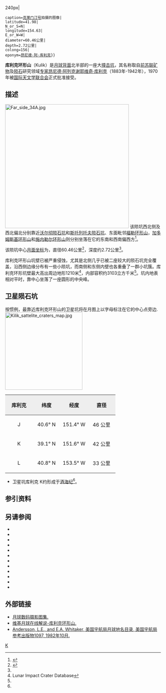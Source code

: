 {{lunar crater data|
 image=Normal kulik-clem1.jpg{{!}}240px|
 caption=[[克莱门汀号|克莱门汀号]]拍摄的图像|
 latitude=41.98|
 N_or_S=N|
 longitude=154.63|
 E_or_W=W|
 diameter=60.46公里|
 depth=2.72公里|
 colong=156|
 eponym=[[昂尼德·库利克|昂尼德·阿·库利克]]}}
'''库利克环形山'''（Kulik）是[[月球背面|月球背面]]北半部的一座大[[撞击坑|撞击坑]]，其名称取自[[前苏联|前苏联]][[矿物|矿物]]及[[陨石|陨石]]研究领域[[专家|专家]][[昂尼德·库利克|昂尼德·阿列克谢耶维奇·库利克]]（1883年-1942年），1970年被[[国际天文学联合会|国际天文学联合会]]正式批准接受。

==描述== 
[[Image:Far_side_34A.jpg|400px]] 
该陨坑西北侧及西北偏北分别靠近[[沃尔彻陨石坑|沃尔彻陨石坑]]和[[斯托列托夫陨石坑|斯托列托夫陨石坑]]、东面毗邻[[福勒环形山|福勒环形山]]，[[加多姆斯基环形山|加多姆斯基环形山]]和[[施内勒尔环形山|施内勒尔环形山]]则分别坐落在它的东南和西南偏西方<ref>{{Cite web |url=http://planetarynames.wr.usgs.gov/images/Lunar/lac_34_lo.pdf |title=Crater Kulik on the map LAC-34. |accessdate=2017-03-19 |archive-date=2013-02-20 |archive-url=https://web.archive.org/web/20130220144146/http://planetarynames.wr.usgs.gov/images/Lunar/lac_34_lo.pdf |dead-url=no }}</ref>。

该陨坑中心[[月面坐标|月面坐标]]为{{Coord|41.98|N|154.63|W|globe:Moon|nogoogle=1|noosm=1}}，直径60.46公里<ref name="IAU">{{Cite web |url=http://planetarynames.wr.usgs.gov/Feature/6572 |title=Directory of the International Astronomical Union |accessdate=2017-03-19 |archive-date=2017-03-20 |archive-url=https://web.archive.org/web/20170320052545/https://planetarynames.wr.usgs.gov/Feature/6572 |dead-url=no }}</ref>，深度约2.72公里<ref name="LICD"/>。

库利克环形山坑壁已被严重侵蚀，尤其是北侧几乎已被二座较大的陨石坑完全覆盖，沿西侧边缘分布有一些小陨坑，而南侧和东侧内壁也各重叠了一群小坑簇。库利克环形坑壁最大高出周边地形1210米<ref name=LICD>Lunar Impact Crater Database</ref>，内部容积约3103立方千米<ref name="LICD"/>。坑内地表相对平时，靠中心坐落了一座圆形的中央峰。{{clear}}

==卫星陨石坑==
按惯例，最靠近库利克环形山的卫星坑将在月图上以字母标注在它的中心点旁边.
[[Image:Kilik_sattelite_craters_map.jpg|250px]]

{| class="wikitable"
!width="25%" style="background:#eeeeee;" |库利克 
!width="25%" style="background:#eeeeee;" |纬度
!width="25%" style="background:#eeeeee;" |经度
!width="25%" style="background:#eeeeee;" |直径
|-
|align="center"|J
|align="center"|40.6° N
|align="center"|151.4° W
|align="center"|46 公里
|-
|align="center"|K
|align="center"|39.1° N
|align="center"|151.6° W
|align="center"|42 公里
|-
|align="center"|L
|align="center"|40.8° N
|align="center"|153.5° W
|align="center"|33 公里
|}{{clear}}
* 卫星坑库利克 K约形成于[[酒海纪|酒海纪]]<ref name="LICD"/>。

==参引资料==
{{Reflist}}

==另请参阅==
{{refbegin}}
* {{cite book
  | last1 = Andersson
  | first1 = L. E.
  | last2 = Whitaker
  | first2 = E. A.
  | authorlink2 = Ewen Whitaker
  | date = 1982
  | title = [[NASA|NASA]] Catalogue of Lunar Nomenclature
  | publisher = NASA RP-1097
  | ref = harv
  }}
* {{cite web
  | last = Blue
  | first = Jennifer
  | date = July 25, 2007
  | title = Gazetteer of Planetary Nomenclature
  | publisher = [[United_States_Geological_Survey|USGS]]
  | url = http://planetarynames.wr.usgs.gov/
  | accessdate = 2007-08-05
  | ref = harv
  | archive-date = 2012-04-08
  | archive-url = https://www.webcitation.org/66mXDr4G9?url=http://planetarynames.wr.usgs.gov/
  | dead-url = no
  }}
* {{cite book
  | last1 = Bussey
  | first1 = B.
  | authorlink1 = Ben Bussey
  | last2 = Spudis
  | first2 = P.
  | authorlink2 = Paul Spudis
  | date = 2004
  | title = The Clementine Atlas of the Moon
  | publisher = Cambridge University Press
  | location = New York
  | isbn = 978-0-521-81528-4
  | ref = harv
  }}
* {{cite book
  | last1 = Cocks
  | first1 = Elijah E.
  | last2 = Cocks
  | first2 = Josiah C.
  | date = 1995
  | title = Who's Who on the Moon: A Biographical Dictionary of Lunar Nomenclature
  | url = https://archive.org/details/isbn_9780936389271
  | publisher = Tudor Publishers
  | isbn = 978-0-936389-27-1
  | ref = harv
  }}
* {{cite web
  | last = McDowell
  | first = Jonathan
  | date = July 15, 2007
  | url = http://host.planet4589.org/astro/lunar/
  | title = Lunar Nomenclature
  | publisher = Jonathan's Space Report
  | accessdate = 2007-10-24
  | ref = harv
  | archive-date = 2012-05-26
  | archive-url = https://www.webcitation.org/67wcYNfK3?url=http://host.planet4589.org/astro/lunar/
  | dead-url = no
  }}
* {{cite journal| last1 = Menzel| first1 = D. H.| last2 = Minnaert| first2 = M.| last3 = Levin| first3 = B.| last4 = Dollfus| first4 = A.| last5 = Bell| first5 = B.| title = Report on Lunar Nomenclature by the Working Group of Commission 17 of the IAU| doi = 10.1007/BF00171763| journal = Space Science Reviews| volume = 12| issue = 2| pages = 136–186| date = 1971| bibcode = 1971SSRv...12..136M| ref = harv}}
* {{cite book
  | first = Patrick
  | last = Moore
  | authorlink = Patrick Moore
  | date = 2001
  | title = On the Moon
  | url = https://archive.org/details/patrickmooreonmo00patr
  | publisher = Sterling Publishing Co.
  | isbn = 978-0-304-35469-6
  | ref = harv
  }}
* {{cite book
  | first = Fred W.
  | last = Price
  | date = 1988
  | title = The Moon Observer's Handbook
  | publisher = Cambridge University Press
  | isbn = 978-0-521-33500-3
  | ref = harv
  }}
* {{cite book
  | last = Rükl
  | first = Antonín
  | authorlink = Antonín Rükl
  | date = 1990
  | title = Atlas of the Moon
  | publisher = Kalmbach Books
  | isbn = 978-0-913135-17-4
  | ref = harv
  }}
* {{cite book
  | last = Webb
  | first = Rev. T. W.
  | authorlink = Thomas William Webb
  | date = 1962
  | title = Celestial Objects for Common Telescopes
  | url = https://archive.org/details/celestialobjects00webb
  | edition = 6th revised
  | publisher = Dover
  | isbn = 978-0-486-20917-3
  | ref = harv
  }}
* {{cite book
  | first = Ewen A.
  | last = Whitaker
  | authorlink = Ewen Whitaker
  | date = 1999
  | title = Mapping and Naming the Moon
  | publisher = Cambridge University Press
  | isbn = 978-0-521-62248-6
  | ref = harv
  }}
* {{cite book
  | first = Peter T.
  | last = Wlasuk
  | date = 2000
  | title = Observing the Moon
  | publisher = Springer
  | isbn = 978-1-85233-193-1
  | ref = harv
 }}
{{refend}}

==外部链接==
*[http://www.lpi.usra.edu/resources/lunar_orbiter/bin/srch_nam.shtml?Kulik%7C0 月球数码摄影图集.] {{Wayback|url=http://www.lpi.usra.edu/resources/lunar_orbiter/bin/srch_nam.shtml?Kulik%7C0 |date=20170202022107 }}
*[http://the-moon.wikispaces.com/Kulik 维基月球在线解说-库利克环形山.] {{Wayback|url=http://the-moon.wikispaces.com/Kulik |date=20180530150050 }}
*[http://planet4589.org/astro/lunar/RP-1097.pdf Andersson, L.E., and E.A. Whitaker, 美国宇航局月球地名目录, 美国宇航局参考出版物1097, 1982年10月.] {{Wayback|url=http://planet4589.org/astro/lunar/RP-1097.pdf |date=20141006125838 }}

[[Category:月球环形山|K]]